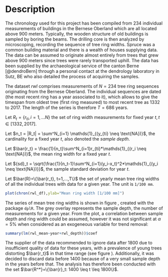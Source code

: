 # Description

The chronology used for this project has been compiled from 234 individual measurements of buildings in the Bernese Oberland which are all located above 900 meters. Typically, the wooden structure of old buildings is sampled by boring the beams. The drilling core is then analyzed by microscoping, recording the sequence of tree ring widths. Spruce was a common building material and there is a wealth of houses supplying data. The data can be assumed to originate almost entirely from trees that grew above 900 meters since trees were rarely transported uphill. The data has been supplied by the archaeological service of the canton Berne [@dendroBern] through a personal contact at the dendrology laboratory in Sutz, BE who also detailed the process of acquiring the samples.

The dataset $rwl$ comprises measurements of $N=234$ tree ring sequences originating from the Bernese Oberland. The individual sequences are dated (the most recent ring has a year associated to it), which allows to give the timespan from oldest tree (first ring measured) to most recent tree as 1332 to 2017. The length of the series is therefore $T=686$ years.

Let $R_t = \{r_{ti}, i=1,...N\}$ the set of ring width measurements for fixed year $t, t \in [1332,2017]$.

Let $n_t = |R_t| = \sum^N_{i=1} \mathds{1}_{(y_{ti} \neq \text{NA})}$, the cardinality for a fixed year $t$, also denoted the *sample depth*.

Let $\bar{r_t} = \frac{1}{n_t}\sum^N_{i=1}r_{ti}*\mathds{1}_{(r_i \neq \text{NA})}$, the mean ring width for a fixed year $t$.

Let ${sd}_t = \sqrt{\frac{1}{n_t-1}\sum^N_{i=1}(y_i-x_t)^2*\mathds{1}_{(y_i \neq \text{NA})}}$, the sample standard deviation for year $t$.

Let $\bar{R}=\{\bar{r_t}, t=1,...,T\}$ the set of yearly mean tree ring widths of all the individual trees with data for a given year. The unit is `1/100 mm`.

```r
plot(chron(rwl_df),ylab="Mean ring width [1/100 mm]")
```

The series of mean tree ring widths is shown in figure \ref{fig:originalseries}, created with the package `dplR`. The grey overlay represents the sample depth, the number of measurements for a given year. From the plot, a correlation between sample depth and ring width could be assumed, however it was not significant at $\alpha=5\%$ when considered as an exogeneous variable for trend removal:

```r
summary(lm(rwl_mean~year+rwl_depth))$coef
```

The supplier of the data recommended to ignore data after 1800 due to insufficient quality of data for these years, with a prevalence of young trees distorting $\bar{r_t}$ in that time range (see figure \ref{fig:originalseries}). Additionally, it was decided to discard data before 1400 because of a very small sample depth in the years before that. The analysis has therefore been conducted with the set $\bar{R^*}=\{\bar{r}_t: 1400 \leq t \leq 1800\}$.
